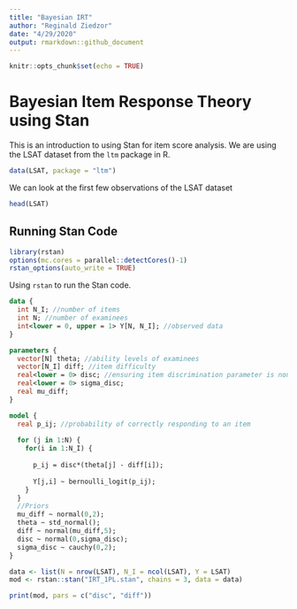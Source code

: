 ```yaml
---
title: "Bayesian IRT"
author: "Reginald Ziedzor"
date: "4/29/2020"
output: rmarkdown::github_document
---
```


```r
knitr::opts_chunk$set(echo = TRUE)
```

# Bayesian Item Response Theory using Stan

This is an introduction to using Stan for item score analysis. We are using the LSAT dataset from the `ltm` package in R. 

```r
data(LSAT, package = "ltm")
```

We can look at the first few observations of the LSAT dataset
```r
head(LSAT)
```

## Running Stan Code


```r
library(rstan)
options(mc.cores = parallel::detectCores()-1)
rstan_options(auto_write = TRUE)
```
Using `rstan` to run the Stan code.

```stan
data {
  int N_I; //number of items
  int N; //number of examinees
  int<lower = 0, upper = 1> Y[N, N_I]; //observed data
}

parameters {
  vector[N] theta; //ability levels of examinees
  vector[N_I] diff; //item difficulty
  real<lower = 0> disc; //ensuring item discrimination parameter is nonnegative
  real<lower = 0> sigma_disc;
  real mu_diff;
}

model {
  real p_ij; //probability of correctly responding to an item
  
  for (j in 1:N) {
    for(i in 1:N_I) {
      
      p_ij = disc*(theta[j] - diff[i]);
      
      Y[j,i] ~ bernoulli_logit(p_ij); 
    }
  }
  //Priors
  mu_diff ~ normal(0,2);
  theta ~ std_normal();
  diff ~ normal(mu_diff,5);
  disc ~ normal(0,sigma_disc);
  sigma_disc ~ cauchy(0,2); 
}

```


```r
data <- list(N = nrow(LSAT), N_I = ncol(LSAT), Y = LSAT)
mod <- rstan::stan("IRT_1PL.stan", chains = 3, data = data)
```
```r
print(mod, pars = c("disc", "diff"))
```
